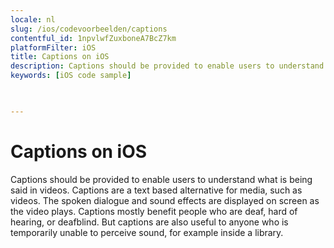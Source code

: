 ```yaml
---
locale: nl
slug: /ios/codevoorbeelden/captions
contentful_id: 1npvlwfZuxboneA7BcZ7km
platformFilter: iOS
title: Captions on iOS
description: Captions should be provided to enable users to understand what is being said in videos.
keywords: [iOS code sample]


	
---
```


# Captions on iOS

Captions should be provided to enable users to understand what is being said in videos. Captions are a text based alternative for media, such as videos. The spoken dialogue and sound effects are displayed on screen as the video plays. Captions mostly benefit people who are deaf, hard of hearing, or deafblind. But captions are also useful to anyone who is temporarily unable to perceive sound, for example inside a library.

<CodeSample id="media-captions" locale="nl" platform="ios"/>